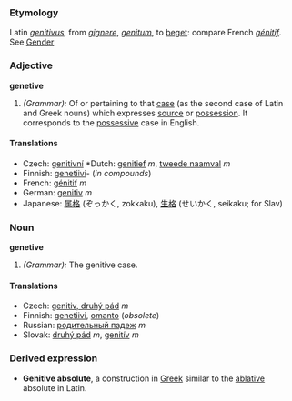 ===Etymology===
Latin ''[[genitivus]]'', from ''[[gignere]]'', ''[[genitum]]'', to [[beget]]: compare French ''[[génitif]]''. See [[Gender]]
===Adjective===
'''genetive'''
#''(Grammar):'' Of or pertaining to that [[case]] (as the second case of Latin and Greek nouns) which expresses [[source]] or [[possession]].  It corresponds to the [[possessive]] case in English.
====Translations====
*Czech: [[genitivní]]  *Dutch: [[genitief ]] ''m'', [[tweede naamval]] ''m''
*Finnish: [[genetiivi]]- (''in compounds'')
*French: [[génitif]] ''m''
*German: [[genitiv]] ''m''
*Japanese: [[属格]] (ぞっかく, zokkaku), [[生格]] (せいかく, seikaku; for Slav)

===Noun===
'''genetive'''
#''(Grammar):'' The genitive case.
====Translations====
*Czech: [[genitiv, druhý pád]]  ''m''
*Finnish: [[genetiivi]], [[omanto]] (''obsolete'')
*Russian: [[рoдитeльный пaдeж]] ''m''
*Slovak: [[druhý pád]] ''m'', [[genitív]] ''m''
===Derived expression===
*'''Genitive absolute''', a construction in [[Greek]] similar to the [[ablative]] absolute in Latin.